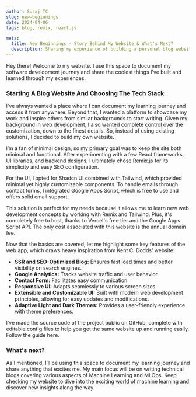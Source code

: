 ```yaml
---
author: Suraj TC
slug: new-beginnings
date: 2024-04-06
tags: blog, remix, react.js

meta:
  title: New Beginnings - Story Behind My Website & What's Next?
  description: Sharing my experience of building a personal blog website from scratch, discussing the thought process behind my technology choices, the key factors I considered, and what’s next.
---
```


Hey there! Welcome to my website. I use this space to document my software development journey and share the coolest things I've built and learned through my experiences.

### Starting A Blog Website And Choosing The Tech Stack

I've always wanted a place where I can document my learning journey and access it from anywhere. Beyond that, I wanted a platform to showcase my work and inspire others from similar backgrounds to start writing. Given my background in web development, I also wanted complete control over the customization, down to the finest details. So, instead of using existing solutions, I decided to build my own website.

I’m a fan of minimal design, so my primary goal was to keep the site both minimal and functional. After experimenting with a few React frameworks, UI libraries, and backend designs, I ultimately chose Remix.js for its simplicity and easy SEO configuration.

For the UI, I opted for Shadcn UI combined with Tailwind, which provided minimal yet highly customizable components. To handle emails through contact forms, I integrated Google Apps Script, which is free to use and offers solid email support.

This solution is perfect for my needs because it allows me to learn new web development concepts by working with Remix and Tailwind. Plus, it's completely free to host, thanks to Vercel's free tier and the Google Apps Script API. The only cost associated with this website is the annual domain fee.

Now that the basics are covered, let me highlight some key features of the web app, which draws heavy inspiration from Kent C. Dodds’ website:

- **SSR and SEO-Optimized Blog:** Ensures fast load times and better visibility on search engines.
- **Google Analytics:** Tracks website traffic and user behavior.
- **Contact Form:** Facilitates easy communication.
- **Responsive UI:** Adapts seamlessly to various screen sizes.
- **Extensible and Customizable UI:** Built with modern web development principles, allowing for easy updates and modifications.
- **Adaptive Light and Dark Themes:** Provides a user-friendly experience with theme preferences.

I’ve made the source code of the project public on GitHub, complete with editable config files to help you get the same website up and running easily. Follow the guide here.

### What's next?

As I mentioned, I’ll be using this space to document my learning journey and share anything that excites me. My main focus will be on writing technical blogs covering various aspects of Machine Learning and MLOps. Keep checking my website to dive into the exciting world of machine learning and discover new insights along the way.

